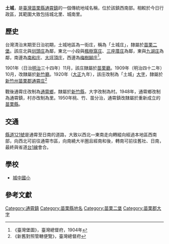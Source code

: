 {{noteTA　
|1 = zh-cn:庄; zh-hk:庄; zh-tw:庄;
}}
'''土城'''，是[[臺灣|臺灣]][[苗栗縣|苗栗縣]][[通霄鎮|通霄鎮]]的一個傳統地域名稱，位於該鎮西南部。相較於今日行政區，其範圍大致包括城北里、城南里。

==歷史==
台灣清治末期至日治初期，土城地區為一街庄，稱為「土城庄」，隸屬於[[苗栗二堡|苗栗二堡]]。該庄北與[[圳頭_(苗栗縣)|圳頭庄]]為鄰，東北一小段與[[楓樹窩庄|楓樹窩庄]]、[[三座厝庄|三座厝庄]]為鄰，東與[[九湖庄|九湖庄]]為鄰，南邊為[[南和_(臺灣)|南和庄]]、[[大坪頂_(苗栗縣)|大坪頂庄]]，西邊為[[梅樹腳庄|梅樹腳庄]]<ref>《臺灣堡圖》，臺灣總督府，1904年</ref>。

1901年（日治[[明治|明治]]三十四年）11月，該庄隸屬於[[苗栗廳|苗栗廳]]。1909年（明治四十二年）10月，改隸屬於[[新竹廳|新竹廳]]。1920年（[[大正|大正]]九年），該庄改制為「土城」[[大字|大字]]，隸屬於[[新竹州|新竹州]][[苗栗郡|苗栗郡]][[通霄庄|通霄庄]]<ref>《新舊對照管轄便覽》，臺灣總督府</ref>

戰後通霄庄改制為[[通霄鄉|通霄鄉]]，隸屬於[[新竹縣|新竹縣]]，大字改制為村。1948年，通霄鄉改制為通霄鎮，村亦改制為里。1950年桃、竹、苗分治，通霄鎮改隸屬於重新成立的[[苗栗縣|苗栗縣]]。

==交通==
[[縣道121號|縣道121號]]是通霄至日南的道路，大致以西北—東南走向轉縱向經過本地區西南部，向西北可前往通霄市區，向南繞大半圈且經南和後，轉南可前往舊社、日南，最終與省道[[台1線|台1線]]會合。

==學校==
*[[城中國小|城中國小]]

==參考文獻==
{{reflist}}

{{苗栗郡}}

[[Category:通霄鎮|Category:通霄鎮]]
[[Category:苗栗縣地名|Category:苗栗縣地名]]
[[Category:苗栗二堡|Category:苗栗二堡]]
[[Category:苗栗郡大字|Category:苗栗郡大字]]